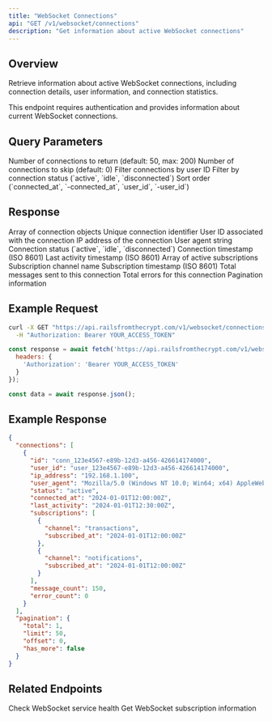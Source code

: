 ```yaml
---
title: "WebSocket Connections"
api: "GET /v1/websocket/connections"
description: "Get information about active WebSocket connections"
---
```


## Overview

Retrieve information about active WebSocket connections, including connection details, user information, and connection statistics.

<Note>
This endpoint requires authentication and provides information about current WebSocket connections.
</Note>

## Query Parameters

<ParamField query="limit" type="number">
  Number of connections to return (default: 50, max: 200)
</ParamField>

<ParamField query="offset" type="number">
  Number of connections to skip (default: 0)
</ParamField>

<ParamField query="user_id" type="string">
  Filter connections by user ID
</ParamField>

<ParamField query="status" type="string">
  Filter by connection status (`active`, `idle`, `disconnected`)
</ParamField>

<ParamField query="sort" type="string">
  Sort order (`connected_at`, `-connected_at`, `user_id`, `-user_id`)
</ParamField>

## Response

<ResponseField name="connections" type="array">
  Array of connection objects
</ResponseField>

<ResponseField name="connections[].id" type="string">
  Unique connection identifier
</ResponseField>

<ResponseField name="connections[].user_id" type="string">
  User ID associated with the connection
</ResponseField>

<ResponseField name="connections[].ip_address" type="string">
  IP address of the connection
</ResponseField>

<ResponseField name="connections[].user_agent" type="string">
  User agent string
</ResponseField>

<ResponseField name="connections[].status" type="string">
  Connection status (`active`, `idle`, `disconnected`)
</ResponseField>

<ResponseField name="connections[].connected_at" type="string">
  Connection timestamp (ISO 8601)
</ResponseField>

<ResponseField name="connections[].last_activity" type="string">
  Last activity timestamp (ISO 8601)
</ResponseField>

<ResponseField name="connections[].subscriptions" type="array">
  Array of active subscriptions
</ResponseField>

<ResponseField name="connections[].subscriptions[].channel" type="string">
  Subscription channel name
</ResponseField>

<ResponseField name="connections[].subscriptions[].subscribed_at" type="string">
  Subscription timestamp (ISO 8601)
</ResponseField>

<ResponseField name="connections[].message_count" type="number">
  Total messages sent to this connection
</ResponseField>

<ResponseField name="connections[].error_count" type="number">
  Total errors for this connection
</ResponseField>

<ResponseField name="pagination" type="object">
  Pagination information
</ResponseField>

## Example Request

<CodeGroup>

```bash cURL
curl -X GET "https://api.railsfromthecrypt.com/v1/websocket/connections" \
  -H "Authorization: Bearer YOUR_ACCESS_TOKEN"
```

```javascript JavaScript
const response = await fetch('https://api.railsfromthecrypt.com/v1/websocket/connections', {
  headers: {
    'Authorization': 'Bearer YOUR_ACCESS_TOKEN'
  }
});

const data = await response.json();
```

</CodeGroup>

## Example Response

<ResponseExample>

```json Success Response
{
  "connections": [
    {
      "id": "conn_123e4567-e89b-12d3-a456-426614174000",
      "user_id": "user_123e4567-e89b-12d3-a456-426614174000",
      "ip_address": "192.168.1.100",
      "user_agent": "Mozilla/5.0 (Windows NT 10.0; Win64; x64) AppleWebKit/537.36",
      "status": "active",
      "connected_at": "2024-01-01T12:00:00Z",
      "last_activity": "2024-01-01T12:30:00Z",
      "subscriptions": [
        {
          "channel": "transactions",
          "subscribed_at": "2024-01-01T12:00:00Z"
        },
        {
          "channel": "notifications",
          "subscribed_at": "2024-01-01T12:00:00Z"
        }
      ],
      "message_count": 150,
      "error_count": 0
    }
  ],
  "pagination": {
    "total": 1,
    "limit": 50,
    "offset": 0,
    "has_more": false
  }
}
```

</ResponseExample>

## Related Endpoints

<CardGroup cols={2}>
  <Card
    title="WebSocket Health"
    icon="heartbeat"
    href="/api/websocket/health"
  >
    Check WebSocket service health
  </Card>
  <Card
    title="WebSocket Subscriptions"
    icon="rss"
    href="/api/websocket/subscriptions"
  >
    Get WebSocket subscription information
  </Card>
</CardGroup>

